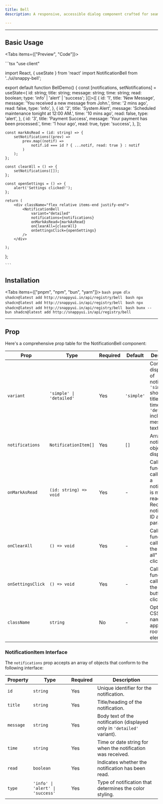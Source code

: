 ```yaml
---
title: Bell
description: A responsive, accessible dialog component crafted for seamless modern interfaces.

---
```



---

## Basic Usage

<Tabs items={["Preview", "Code"]}>
  <Tab value="Preview">
    <div className="h-[600px] ">
      <BellDemo />
    </div>
  </Tab>
  <Tab value="Code">
    ```tsx
        "use client"

import React, { useState } from 'react'
import NotificationBell from '../ui/snappy-bell';

export default function BellDemo() {
    const [notifications, setNotifications] = useState<{
        id: string;
        title: string;
        message: string;
        time: string;
        read: boolean;
        type: 'info' | 'alert' | 'success';
    }[]>([
        {
            id: '1',
            title: 'New Message',
            message: 'You received a new message from John.',
            time: '2 mins ago',
            read: false,
            type: 'info',
        },
        {
            id: '2',
            title: 'System Alert',
            message: 'Scheduled maintenance tonight at 12:00 AM.',
            time: '10 mins ago',
            read: false,
            type: 'alert',
        },
        {
            id: '3',
            title: 'Payment Success',
            message: 'Your payment has been processed.',
            time: '1 hour ago',
            read: true,
            type: 'success',
        },
    ]);

    const markAsRead = (id: string) => {
        setNotifications((prev) =>
            prev.map((notif) =>
                notif.id === id ? { ...notif, read: true } : notif
            )
        );
    };

    const clearAll = () => {
        setNotifications([]);
    };

    const openSettings = () => {
        alert('Settings clicked!');
    };

    return (
        <div className="flex relative items-end justify-end">
            <NotificationBell
                variant="detailed"
                notifications={notifications}
                onMarkAsRead={markAsRead}
                onClearAll={clearAll}
                onSettingsClick={openSettings}
            />
        </div>

    );
};


    ```
  </Tab>
</Tabs>


## Installation

<Tabs items={["pnpm", "npm", "bun", "yarn"]}>
  <Tab value="pnpm">
    ```bash
    pnpm dlx shadcn@latest add http://snappyui.in/api/registry/bell
    ```
  </Tab>
  <Tab value="npm">
    ```bash
    npx shadcn@latest add http://snappyui.in/api/registry/bell
    ```
  </Tab>
  <Tab value="yarn">
    ```bash
    npx shadcn@latest add http://snappyui.in/api/registry/bell
    ```
  </Tab>
  <Tab value="bun">
    ```bash
    bunx --bun shadcn@latest add http://snappyui.in/api/registry/bell
    ```
  </Tab>
</Tabs>

---
## Prop

Here's a comprehensive prop table for the NotificationBell component:

| Prop | Type | Required | Default | Description |
|------|------|----------|---------|-------------|
| `variant` | `'simple' \| 'detailed'` | Yes | `'simple'` | Controls the display style of notifications. `'simple'` shows just title and time, while `'detailed'` includes the message text. |
| `notifications` | `NotificationItem[]` | Yes | `[]` | Array of notification objects to display. |
| `onMarkAsRead` | `(id: string) => void` | Yes | - | Callback function called when a notification is marked as read. Receives notification ID as parameter. |
| `onClearAll` | `() => void` | Yes | - | Callback function called when the "Clear all" button is clicked. |
| `onSettingsClick` | `() => void` | Yes | - | Callback function called when the settings button is clicked. |
| `className` | `string` | No | - | Optional CSS class name to apply to the root element. |

### NotificationItem Interface

The `notifications` prop accepts an array of objects that conform to the following interface:

| Property | Type | Required | Description |
|----------|------|----------|-------------|
| `id` | `string` | Yes | Unique identifier for the notification. |
| `title` | `string` | Yes | Title/heading of the notification. |
| `message` | `string` | Yes | Body text of the notification (displayed only in `'detailed'` variant). |
| `time` | `string` | Yes | Time or date string for when the notification was received. |
| `read` | `boolean` | Yes | Indicates whether the notification has been read. |
| `type` | `'info' \| 'alert' \| 'success'` | Yes | Type of notification that determines the color styling. |
